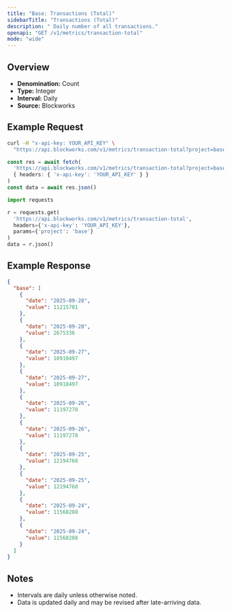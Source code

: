 ```yaml
---
title: "Base: Transactions (Total)"
sidebarTitle: "Transactions (Total)"
description: " Daily number of all transactions."
openapi: "GET /v1/metrics/transaction-total"
mode: "wide"
---
```


## Overview

- **Denomination:** Count
- **Type:** Integer
- **Interval:** Daily
- **Source:** Blockworks

## Example Request

<CodeGroup>

```bash cURL
curl -H "x-api-key: YOUR_API_KEY" \
  "https://api.blockworks.com/v1/metrics/transaction-total?project=base"
```

```typescript TypeScript
const res = await fetch(
  'https://api.blockworks.com/v1/metrics/transaction-total?project=base',
  { headers: { 'x-api-key': 'YOUR_API_KEY' } }
)
const data = await res.json()
```

```python Python
import requests

r = requests.get(
  'https://api.blockworks.com/v1/metrics/transaction-total',
  headers={'x-api-key': 'YOUR_API_KEY'},
  params={'project': 'base'}
)
data = r.json()
```

</CodeGroup>

## Example Response

```json
{
  "base": [
    {
      "date": "2025-09-28",
      "value": 11215781
    },
    {
      "date": "2025-09-28",
      "value": 2675336
    },
    {
      "date": "2025-09-27",
      "value": 10910497
    },
    {
      "date": "2025-09-27",
      "value": 10910497
    },
    {
      "date": "2025-09-26",
      "value": 11197278
    },
    {
      "date": "2025-09-26",
      "value": 11197278
    },
    {
      "date": "2025-09-25",
      "value": 12194768
    },
    {
      "date": "2025-09-25",
      "value": 12194768
    },
    {
      "date": "2025-09-24",
      "value": 11568288
    },
    {
      "date": "2025-09-24",
      "value": 11568288
    }
  ]
}
```

## Notes
- Intervals are daily unless otherwise noted.
- Data is updated daily and may be revised after late-arriving data.